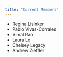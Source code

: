 ```yaml
---
title: "Current Members"
---
```


- Regina Lisinker
- Pablo Vivas-Corrales
- Vimal Rao
- Laura Le
- Chelsey Legacy
- Andrew Zieffler


